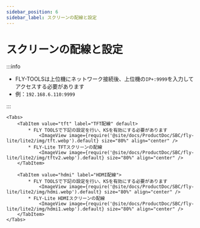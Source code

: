 ```yaml
---
sidebar_position: 6
sidebar_label: スクリーンの配線と設定
---
```







# スクリーンの配線と設定

:::info

* FLY-TOOLSは上位機にネットワーク接続後、上位機の`IP+:9999`を入力してアクセスする必要があります
* 例：`192.168.6.110:9999`

:::

    <Tabs>
        <TabItem value="tft" label="TFT配線" default>
            * FLY TOOLSで下記の設定を行い、KSを有効にする必要があります
                <ImageView image={require('@site/docs/ProductDoc/SBC/fly-lite/lite2/img/tft.webp').default} size="80%" align="center" />
            * FLY-Lite TFTスクリーンの配線
                <ImageView image={require('@site/docs/ProductDoc/SBC/fly-lite/lite2/img/tftv2.webp').default} size="80%" align="center" />
        </TabItem>

        <TabItem value="hdmi" label="HDMI配線">
            * FLY TOOLSで下記の設定を行い、KSを有効にする必要があります
                <ImageView image={require('@site/docs/ProductDoc/SBC/fly-lite/lite2/img/hdmi.webp').default} size="80%" align="center" />               
            * FLY-Lite HDMIスクリーンの配線
                <ImageView image={require('@site/docs/ProductDoc/SBC/fly-lite/lite2/img/hdmi1.webp').default} size="80%" align="center" />
        </TabItem>
    </Tabs>
